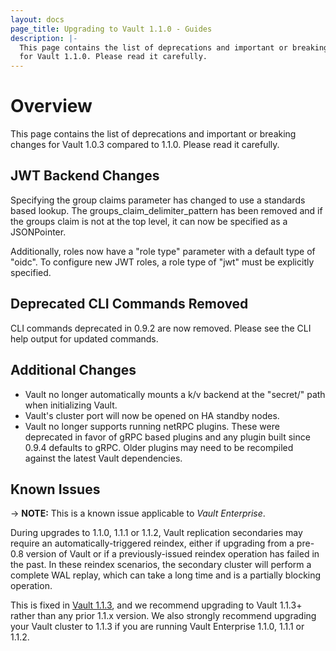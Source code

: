```yaml
---
layout: docs
page_title: Upgrading to Vault 1.1.0 - Guides
description: |-
  This page contains the list of deprecations and important or breaking changes
  for Vault 1.1.0. Please read it carefully.
---
```


# Overview

This page contains the list of deprecations and important or breaking changes
for Vault 1.0.3 compared to 1.1.0. Please read it carefully.

## JWT Backend Changes

Specifying the group claims parameter has changed to use a standards based lookup. The groups_claim_delimiter_pattern
has been removed and if the groups claim is not at the top level, it can now be specified as a JSONPointer.

Additionally, roles now have a "role type" parameter with a default type of "oidc". To configure new JWT roles, a role
type of "jwt" must be explicitly specified.

## Deprecated CLI Commands Removed

CLI commands deprecated in 0.9.2 are now removed. Please see the CLI help output for updated commands.

## Additional Changes

- Vault no longer automatically mounts a k/v backend at the "secret/" path when initializing Vault.
- Vault's cluster port will now be opened on HA standby nodes.
- Vault no longer supports running netRPC plugins. These were deprecated in favor of gRPC based plugins and any plugin built since 0.9.4 defaults to gRPC. Older plugins may need to be recompiled against the latest Vault dependencies.

## Known Issues

-> **NOTE:** This is a known issue applicable to _Vault Enterprise_.

During upgrades to 1.1.0, 1.1.1 or 1.1.2, Vault replication secondaries may
require an automatically-triggered reindex, either if upgrading from a pre-0.8
version of Vault or if a previously-issued reindex operation has failed in the
past. In these reindex scenarios, the secondary cluster will perform a complete
WAL replay, which can take a long time and is a partially blocking operation.

This is fixed in [Vault
1.1.3](https://github.com/hashicorp/vault/blob/master/CHANGELOG.md#113-june-5th-2019),
and we recommend upgrading to Vault 1.1.3+ rather than any prior 1.1.x version.
We also strongly recommend upgrading your Vault cluster to 1.1.3 if you are
running Vault Enterprise 1.1.0, 1.1.1 or 1.1.2.
